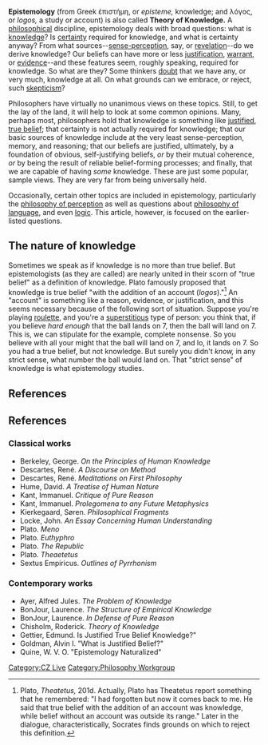 {{subpages9}}
'''Epistemology''' (from Greek ἐπιστήμη, or ''episteme,'' knowledge; and λόγος, or ''logos,'' a study or account) is also called '''Theory of Knowledge.'''  A [[philosophy|philosophical]] discipline, epistemology deals with broad questions: what is [[knowledge]]?  Is [[certainty]] required for knowledge, and what is certainty anyway?  From what sources--[[sense-perception]], say, or [[revelation]]--do we derive knowledge?  Our beliefs can have more or less [[justification]], [[warrant]], or [[evidence]]--and these features seem, roughly speaking, required for knowledge.  So what are they?  Some thinkers [[doubt]] that we have any, or very much, knowledge at all.  On what grounds can we embrace, or reject, such [[skepticism]]?

Philosophers have virtually no unanimous views on these topics.  Still, to get the lay of the land, it will help to look at some common opinions.  Many, perhaps most, philosophers hold that knowledge is something like [[JTB analysis|justified, true belief]]; that certainty is not actually required for knowledge; that our basic sources of knowledge include at the very least sense-perception, memory, and reasoning; that our beliefs are justified, ultimately, by a foundation of obvious, self-justifying beliefs, ''or'' by their mutual coherence, ''or'' by being the result of reliable belief-forming processes; and finally, that we are capable of having ''some'' knowledge.  These are just some popular, sample views.  They are very far from being universally held.

Occasionally, certain other topics are included in epistemology, particularly the [[philosophy of perception]] as well as questions about [[philosophy of language]], and even [[logic]].  This article, however, is focused on the earlier-listed questions.

== The nature of knowledge ==

Sometimes we speak as if knowledge is no more than true belief.  But epistemologists (as they are called) are nearly united in their scorn of "true belief" as a definition of knowledge.  Plato famously proposed that knowledge is true belief "with the addition of an account (''logos'')."<ref>Plato, ''Theatetus,'' 201d.  Actually, Plato has Theatetus report something that he remembered: "I had forgotten but now it comes back to me.  He said that true belief with the addition of an account was knowledge, while belief without an account was outside its range."  Later in the dialogue, characteristically, Socrates finds grounds on which to reject this definition.</ref>  An "account" is something like a reason, evidence, or justification, and this seems necessary because of the following sort of situation.  Suppose you're playing [[roulette]], and you're a [[superstition|superstitious]] type of person: you think that, if you believe ''hard enough'' that the ball lands on 7, then the ball will land on 7.  This is, we can stipulate for the example, complete nonsense.  So you believe with all your might that the ball will land on 7, and lo, it lands on 7.  So you had a true belief, but not knowledge.  But surely you didn't ''know,'' in any strict sense, what number the ball would land on.  That "strict sense" of knowledge is what epistemology studies.

== References ==
<references/>

== References ==
{{col-begin}}
{{col-break}}
=== Classical works ===
* Berkeley, George. ''On the Principles of Human Knowledge''
* Descartes, René. ''A Discourse on Method''
* Descartes, René. ''Meditations on First Philosophy''
* Hume, David. ''A Treatise of Human Nature''
* Kant, Immanuel. ''Critique of Pure Reason''
* Kant, Immanuel. ''Prolegomena to any Future Metaphysics''
* Kierkegaard, Søren. ''Philosophical Fragments''
* Locke, John. ''An Essay Concerning Human Understanding''
* Plato. ''Meno''
* Plato. ''Euthyphro''
* Plato. ''The Republic''
* Plato. ''Theaetetus''
* Sextus Empiricus. ''Outlines of Pyrrhonism''
{{col-break}}
=== Contemporary works ===
* Ayer, Alfred Jules. ''The Problem of Knowledge''
* BonJour, Laurence. ''The Structure of Empirical Knowledge''
* BonJour, Laurence. ''In Defense of Pure Reason''
* Chisholm, Roderick. ''Theory of Knowledge''
* Gettier, Edmund. Is Justified True Belief Knowledge?"
* Goldman, Alvin I. "What is Justified Belief?"
* Quine, W. V. O. "Epistemology Naturalized"
{{col-end}}


[[Category:CZ Live]]
[[Category:Philosophy Workgroup]]
